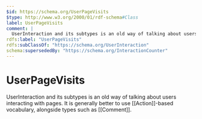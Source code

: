 ```yaml
---
$id: https://schema.org/UserPageVisits
$type: http://www.w3.org/2000/01/rdf-schema#Class
label: UserPageVisits
comment: |
  UserInteraction and its subtypes is an old way of talking about users interacting with pages. It is generally better to use [[Action]]-based vocabulary, alongside types such as [[Comment]].
rdfs:label: "UserPageVisits"
rdfs:subClassOf: "https://schema.org/UserInteraction"
schema:supersededBy: "https://schema.org/InteractionCounter"
---
```


# UserPageVisits

UserInteraction and its subtypes is an old way of talking about users interacting with pages. It is generally better to use [[Action]]-based vocabulary, alongside types such as [[Comment]].

